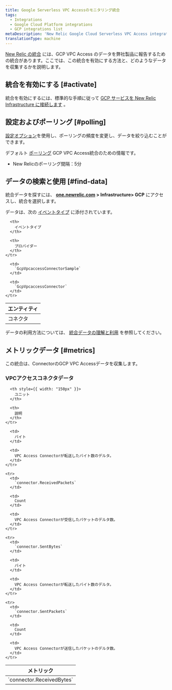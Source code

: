 ```yaml
---
title: Google Serverless VPC Accessのモニタリング統合
tags:
  - Integrations
  - Google Cloud Platform integrations
  - GCP integrations list
metaDescription: 'New Relic Google Cloud Serverless VPC Access integration: the data it reports and how to enable it.'
translationType: machine
---
```


[New Relic の統合](/docs/infrastructure/integrations-getting-started/getting-started/introduction-infrastructure-integrations) には、GCP VPC Access のデータを弊社製品に報告するための統合があります。ここでは、この統合を有効にする方法と、どのようなデータを収集するかを説明します。

## 統合を有効にする [#activate]

統合を有効にするには、標準的な手順に従って [GCP サービスを New Relic Infrastructure に接続します](/docs/connect-google-cloud-platform-services-infrastructure) 。

## 設定およびポーリング [#polling]

[設定オプション](/docs/integrations/new-relic-integrations/getting-started/configure-polling-frequency-data-collection-cloud-integrations)を使用し、ポーリングの頻度を変更し、データを絞り込むことができます。

デフォルト [ポーリング](/docs/integrations/google-cloud-platform-integrations/getting-started/polling-intervals-gcp-integrations) GCP VPC Access統合のための情報です。

* New Relicのポーリング間隔：5分

## データの検索と使用 [#find-data]

統合データを探すには、 **[one.newrelic.com](https://one.newrelic.com) > Infrastructure> GCP** にアクセスし、統合を選択します。

データは、次の [イベントタイプ](/docs/insights/use-insights-ui/getting-started/introduction-new-relic-insights#event-type) に添付されています。

<table>
  <thead>
    <tr>
      <th>
        エンティティ
      </th>

      <th>
        イベントタイプ
      </th>

      <th>
        プロバイダー
      </th>
    </tr>
  </thead>

  <tbody>
    <tr>
      <td>
        コネクタ
      </td>

      <td>
        `GcpVpcaccessConnectorSample`
      </td>

      <td>
        `GcpVpcaccessConnector`
      </td>
    </tr>
  </tbody>
</table>

データの利用方法については、 [統合データの理解と利用](/docs/infrastructure/integrations/find-use-infrastructure-integration-data) を参照してください。

## メトリックデータ [#metrics]

この統合は、ConnectorのGCP VPC Accessデータを収集します。

### VPCアクセスコネクタデータ

<table>
  <thead>
    <tr>
      <th style={{ width: "275px" }}>
        メトリック
      </th>

      <th style={{ width: "150px" }}>
        ユニット
      </th>

      <th>
        説明
      </th>
    </tr>
  </thead>

  <tbody>
    <tr>
      <td>
        `connector.ReceivedBytes`
      </td>

      <td>
        バイト
      </td>

      <td>
        VPC Access Connectorが転送したバイト数のデルタ。
      </td>
    </tr>

    <tr>
      <td>
        `connector.ReceivedPackets`
      </td>

      <td>
        Count
      </td>

      <td>
        VPC Access Connectorが受信したパケットのデルタ数。
      </td>
    </tr>

    <tr>
      <td>
        `connector.SentBytes`
      </td>

      <td>
        バイト
      </td>

      <td>
        VPC Access Connectorが転送したバイト数のデルタ。
      </td>
    </tr>

    <tr>
      <td>
        `connector.SentPackets`
      </td>

      <td>
        Count
      </td>

      <td>
        VPC Access Connectorが送信したパケットのデルタ数。
      </td>
    </tr>
  </tbody>
</table>